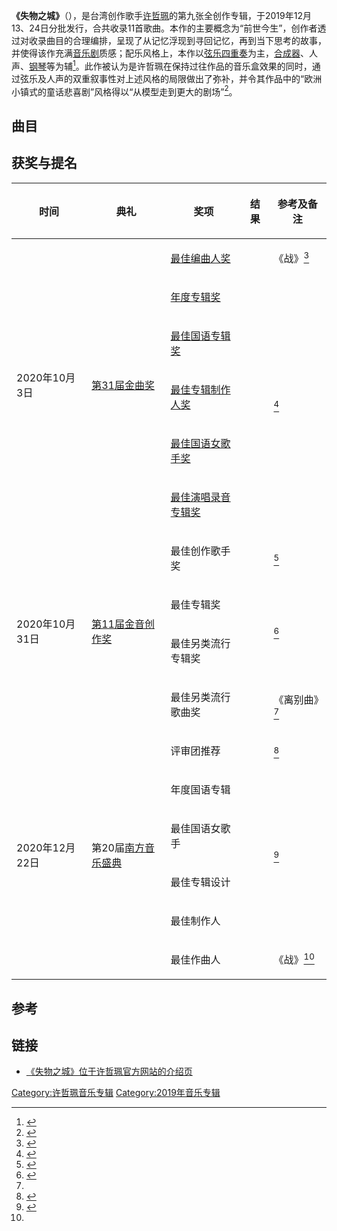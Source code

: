 {{Infobox album
| name = 失物之城
| original_name = {{Lang|en|Hypnocity}}
| type = 录音室专辑
| artist = [[许哲珮|许哲珮]]
| cover = File:Peggy Hsu Hypnocity.jpg
| released = {{Start date and age|2019|12|13}}
| format = [[CD|CD]]
| recorded = 2019年
| studio = 
| genre = [[华语流行|华语流行]]
| length = 39:33
| label = 雪人音乐
| producer = 许哲珮、[[王希文_(音乐制作人)|王希文]]
| prev_title = [[摇摆电力公司|摇摆电力公司]]
| prev_year = 2015
| next_title = [[In_My_Place|In My Place]]
| next_year = 2021
| misc = 
}}

'''《失物之城》'''（{{Lang-en|Hypnocity}}），是台湾创作歌手[[许哲珮|许哲珮]]的第九张全创作专辑，于2019年12月13、24日分批发行，合共收录11首歌曲。本作的主要概念为“前世今生”，创作者透过对收录曲目的合理编排，呈现了从记忆浮现到寻回记忆，再到当下思考的故事，并使得该作充满[[音乐剧|音乐剧]]质感；配乐风格上，本作以[[弦乐四重奏|弦乐四重奏]]为主，[[合成器|合成器]]、人声、[[钢琴|钢琴]]等为辅<ref>{{Cite news|title=许哲珮《失物之城》 找寻前世今生的旋律|url=http://ep.ycwb.com/epaper/klsh/html/2020-01/18/content_186_230769.htm|date=2020-01-18|newspaper=《可乐生活》|pages=27|access-date=2020-10-04|archive-date=2021-07-25|archive-url=https://web.archive.org/web/20210725223434/http://ep.ycwb.com/epaper/klsh/html/2020-01/18/content_186_230769.htm}}</ref>。此作被认为是许哲珮在保持过往作品的音乐盒效果的同时，通过弦乐及人声的双重叙事性对上述风格的局限做出了弥补，并令其作品中的“欧洲小镇式的童话悲喜剧”风格得以“从模型走到更大的剧场”<ref>{{Cite news|title=2019十大华语专辑|url=http://epaper.oeeee.com/epaper/A/html/2020-01/04/content_764.htm|date=2020-01-04|newspaper=《[[南方都市报|南方都市报]]》|pages=A10-A11|access-date=2020-10-04|archive-date=2021-07-25|archive-url=https://web.archive.org/web/20210725225133/http://epaper.oeeee.com/epaper/A/html/2020-01/04/content_764.htm}}</ref>。

== 曲目 ==
{{Tracklist
| full_width = yes
| total_length = 39:33
| all_writing = 许哲珮
| all_producer = 许哲珮、[[王希文_(音乐制作人)|王希文]]
| extra_column = 合唱者
| title1 = 温泉小镇
| note1 = {{Lang|en|In the Foggy Town}}
| arranger1 = 
| length1 = 0:49
| title2 = {{Lang|en|My Little Secret}}
| arranger2 = [[卢律铭|卢律铭]]
| length2 = 4:15
| title3 = 石板画家之死
| note3 = {{Lang|en|Death of A Slate Painter}}
| arranger3 = [[张瀚中|张瀚中]]（[[十九两乐团|十九两乐团]]）
| length3 = 4:10
| title4 = 垂死天鹅
| note4 = {{Lang|en|Dying Swan}}
| arranger4 = 王希文
| length4 = 3:56
| title5 = 失物之城
| note5 = {{Lang|en|Hypnocity}}
| arranger5 = [[陈依婷|陈依婷]]
| length5 = 4:28
| title6 = 最后一封情书
| note6 = {{Lang|fr|Mon Chéri}}
| arranger6 = [[許郁瑛|許郁瑛]]、张瀚中（十九两乐团）
| extra6 = [[古欣玉|Mami]]（[[旺福|旺福]]）、[[莫子仪|莫子仪]]
| length6 = 4:22
| title7 = 在没有你的城市晚安
| note7 = {{Lang|en|In the City Without You, "Good Night". }}
| arranger7 = [[李友廷|李友廷]]、[[林泓毅|奥迪]]（[[佛跳墙_(乐团)|佛跳墙]]）
| length7 = 4:41
| title8 = {{Lang|en|Someone Over the Rainbow}}
| arranger8 = [[許郁瑛|許郁瑛]]、王希文
| extra8 = 莫子仪
| length8 = 4:02
| title9 = 巫女
| note9 = {{Lang|en|Ki-Pataw}}
| arranger9 = 
| length9 = 1:13
| title10 = 战
| note10 = {{Lang|en|Ikusa}}
| arranger10 = {{Lj|古武道 (乐团)|KOBUDO -古武道-|古武道}}
| length10 = 4:27
| title11 = 离别曲
| note11 = {{Lang|en|Farewell, Farewell, Farewell. }}
| arranger11 = 王希文
| length11 = 3:14
}}

== 获奖与提名 ==
{| class=wikitable style=text-align:center
! 时间 !! 典礼 !! 奖项 !! 结果 !! 参考及备注
|-
| rowspan=6|2020年10月3日 || rowspan=6|[[第31届金曲奖|第31届金曲奖]] || [[最佳编曲人奖_(金曲奖)|最佳编曲人奖]] || {{获奖}} || 《战》<ref>{{Cite news|editor=周珊珊|title=第31届金曲奖：吴青峰、魏如萱获最佳男女歌手|url=http://ent.ynet.com/2020/10/04/2903202t1254.html|date=2020-10-04|website=北青网·娱乐|publisher=[[北京青年报|北青网]]|access-date=2020-10-04}}</ref>
|-
| [[年度专辑奖_(金曲奖)|年度专辑奖]] || {{提名}} || rowspan=5|<ref>{{Cite news|author=赵欣|title=第31届金曲奖入围名单公布！邓紫棋入围5项大奖|url=https://www.cqcb.com/entertainment/2020-07-15/2692267_pc.html|date=2020-07-15|publisher=重庆晨报·[[上游新闻|上游新闻]]|access-date=2020-10-04}}</ref>
|-
| [[最佳国语专辑奖_(金曲奖)|最佳国语专辑奖]] || {{提名}}
|-
| [[最佳专辑制作人奖_(金曲奖)|最佳专辑制作人奖]] || {{提名}}
|-
| [[最佳国语女歌手奖_(金曲奖)|最佳国语女歌手奖]] || {{提名}}
|-
| [[最佳演唱录音专辑奖_(金曲奖)|最佳演唱录音专辑奖]] || {{提名}}
|-
| rowspan=4|2020年10月31日 || rowspan=4|[[第11届金音创作奖|第11届金音创作奖]] || 最佳创作歌手奖 || {{获奖}} || <ref>{{Cite news|author=尤嬿妮|title=J.Sheon抱3奖打趣奖杯像开瓶器|url=https://www.chinatimes.com/newspapers/20201101000520-260112|date=2020-11-01|publisher=[[中时电子报|中时新闻网]]|access-date=2020-11-02|archive-date=2020-11-17|archive-url=https://web.archive.org/web/20201117154957/https://www.chinatimes.com/newspapers/20201101000520-260112|dead-url=no}}</ref>
|-
| 最佳专辑奖 || {{提名}} || rowspan=2|<ref name=11th_GIMA>{{Cite news|author=蔡琛仪|title=第11届金音奖入围名单公布 蛋堡“回归家庭”入围5项成大赢家|url=https://star.ettoday.net/news/1811353|date=2020-09-17|website=ETtoday星光云|publisher=[[ETtoday新闻云|ETtoday新闻云]]|access-date=2020-10-04|archive-date=2020-09-30|archive-url=https://web.archive.org/web/20200930023418/https://star.ettoday.net/news/1811353}}</ref>
|-
| 最佳另类流行专辑奖 || {{提名}}
|-
| 最佳另类流行歌曲奖 || {{提名}} || 《离别曲》<ref name=11th_GIMA/>
|-
| rowspan=6|2020年12月22日 || rowspan=6|第20届[[华语音乐传媒大奖|南方音乐盛典]] || 评审团推荐 || {{获奖}} || <ref>{{Cite news|author=丁慧峰、朱蓉婷|author2=叶梓、卢逸琳、薛子凡、吴倩楠、张滢、杜敬心、林汝娉、黄诗韵、游禧漫、陈淑莹、钟愉乐、谭海昕、陈家榆、冼敏仪|author3=彭思敏、丁慧峰|title=音乐为时代留下重要讯息|url=http://epaper.oeeee.com/epaper/A/html/2020-12/26/content_38329.htm|date=2020-12-26|newspaper=《[[南方都市报|南方都市报]]》|pages=A12-A13|access-date=2021-01-16|archive-date=2021-01-21|archive-url=https://web.archive.org/web/20210121020348/http://epaper.oeeee.com/epaper/A/html/2020-12/26/content_38329.htm|dead-url=no}}</ref>
|-
| 年度国语专辑 || {{提名}} || rowspan=4|<ref name=SMF_2020>{{Cite news|author=丁慧峰|author2=叶梓、何梦怡、夏晓彤|title=第20届南方音乐盛典|url=http://epaper.oeeee.com/epaper/A/html/2020-10/31/content_31780.htm|date=2020-10-31|newspaper=《[[南方都市报|南方都市报]]》|pages=A10-A11|access-date=2020-11-02|archive-date=2020-11-08|archive-url=https://web.archive.org/web/20201108075639/http://epaper.oeeee.com/epaper/A/html/2020-10/31/content_31780.htm|dead-url=no}}</ref>
|-
| 最佳国语女歌手 || {{提名}}
|-
| 最佳专辑设计 || {{提名}}
|-
| 最佳制作人 || {{提名}}
|-
| 最佳作曲人 || {{提名}} || 《战》<ref name=SMF_2020/>
|}

== 参考 ==
{{Reflist}}

== 链接 ==
* [http://www.peggyhsu.com/hypnocity.php 《失物之城》位于许哲珮官方网站的介绍页] {{Wayback|url=http://www.peggyhsu.com/hypnocity.php |date=20200803115126 }}

[[Category:许哲珮音乐专辑|Category:许哲珮音乐专辑]]
[[Category:2019年音乐专辑|Category:2019年音乐专辑]]